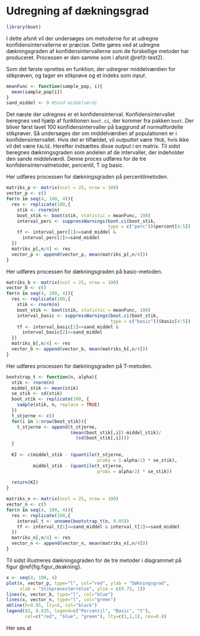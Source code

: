 # Udregning af dækningsgrad

```r
library(boot)
```

I dette afsnit vil der undersøges om metoderne for at udregne konfidensintervallerne er præcise. Dette gøres ved at udregne dækningsgraden af konfidensintervallerne som de forskellige metoder har produceret. Processen er den samme som i afsnit \@ref(t-test2). 

Som det første oprettes en funktion, der udregner middelværdien for stikprøven, og tager en stikprøve og et indeks som _input_.

```r
meanFunc <- function(sample_pop, i){
  mean(sample_pop[i])
}
sand_middel <- 0 #Sand middelværdi
```

Det næste der udregnes er et konfidensinterval. Konfidensintervallet beregnes ved hjælp af funktionen ```boot.ci```, der kommer fra pakken ```boot```. Der bliver først lavet 100 konfidensintervaller på baggrund af normalfordelte stikprøver. Så undersøges der om middelværdien af populationen er i konfidensintervallet. Hvis det er tilfældet, vil _outputtet_ være ```TRUE```, hvis ikke vil det være ```FALSE```. Herefter indsættes disse _output_ i en matrix. Til sidst beregnes dækningsgraden som andelen af de intervaller, der indeholder den sande middelværdi. Denne proces udføres for de tre konfidensintervalmetoder, percentil, T og basic.

Her udføres processen for dækningsgraden på percentilmetoden.
```r
matriks_p <- matrix(ncol = 25, nrow = 100)
vector_p <- c()
for(n in seq(4, 100, 4)){
  res <- replicate(100,{
    stik <- rnorm(n)
    boot_stik <- boot(stik, statistic = meanFunc, 100)
    interval_perc <- suppressWarnings(boot.ci(boot_stik,
                                      type = c("perc"))$percent[4:5])
    tf <- interval_perc[1]<=sand_middel &
      interval_perc[2]>=sand_middel
  })
  matriks_p[,n/4] <- res
  vector_p <- append(vector_p, mean(matriks_p[,n/4]))
}
```

Her udføres processen for dækningsgraden på basic-metoden.
```r
matriks_b <- matrix(ncol = 25, nrow = 100)
vector_b <- c()
for(n in seq(4, 100, 4)){
  res <- replicate(100,{
    stik <- rnorm(n)
    boot_stik <- boot(stik, statistic = meanFunc, 100)
    interval_basic <- suppressWarnings(boot.ci(boot_stik,
                                       type = c("basic"))$basic[4:5])
    tf <- interval_basic[1]<=sand_middel &
      interval_basic[2]>=sand_middel
  })
  matriks_b[,n/4] <- res
  vector_b <- append(vector_b, mean(matriks_b[,n/4]))
}
```

Her udføres processen for dækningsgraden på T-metoden.
```r
bootstrap_t <- function(n, alpha){
  stik <- rnorm(n)
  middel_stik <- mean(stik)
  se_stik <- sd(stik)
  boot_stik <- replicate(100, {
    sample(stik, n, replace = TRUE)
  })
  t_stjerne <- c()
  for(i in 1:nrow(boot_stik)){
    t_stjerne <- append(t_stjerne, 
                        (mean(boot_stik[,i])-middel_stik)/
                          (sd(boot_stik[,i])))
  }
  
  KI <- c(middel_stik - (quantile(t_stjerne,
                                  probs = 1-alpha/2) * se_stik),
          middel_stik - (quantile(t_stjerne,
                                  probs = alpha/2) * se_stik))
  
  return(KI)
}

matriks_n <- matrix(ncol = 25, nrow = 100)
vector_n <- c()
for(n in seq(4, 100, 4)){
  res <- replicate(100,{
    interval_t <- unname(bootstrap_t(n, 0.05))
    tf <- interval_t[1]<=sand_middel & interval_t[2]>=sand_middel
  })
  matriks_n[,n/4] <- res
  vector_n <- append(vector_n, mean(matriks_n[,n/4]))
}
```

Til sidst illustreres dækningsgraden for de tre metoder i diagrammet på figur \@ref{fig:figur_deakning}. 

```r
x <- seq(4, 100, 4)
plot(x, vector_p, type="l", col="red", ylab = "Dækningsgrad",
     xlab = "Stikprøvestørrelse", ylim = c(0.75, 1))
lines(x, vector_b, type="l", col="blue")
lines(x, vector_n, type="l", col="green")
abline(h=0.95, lty=5, col="black")
legend(83, 0.835, legend=c("Percentil", "Basic", "t"),
       col=c("red", "blue", "green"), lty=c(1,1,1), cex=0.8)
```

Her ses at




























